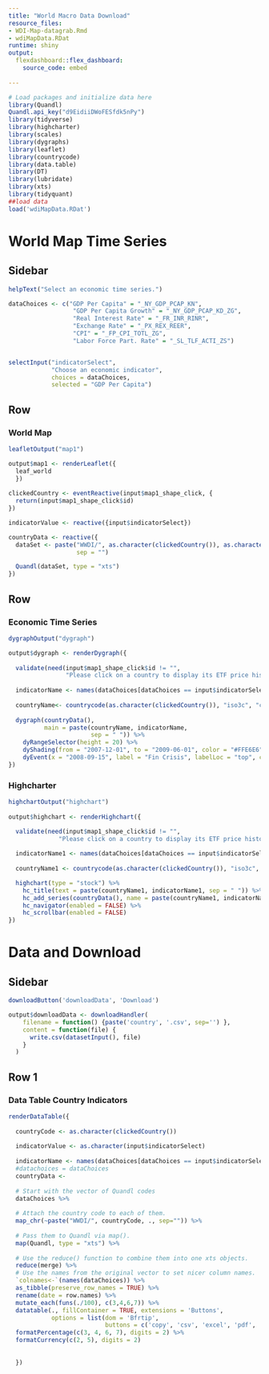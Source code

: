 ```yaml
---
title: "World Macro Data Download"
resource_files:
- WDI-Map-datagrab.Rmd
- wdiMapData.RDat
runtime: shiny
output:
  flexdashboard::flex_dashboard:
    source_code: embed
    
---
```


```r
# Load packages and initialize data here
library(Quandl)
Quandl.api_key("d9EidiiDWoFESfdk5nPy")
library(tidyverse)
library(highcharter)
library(scales)
library(dygraphs)
library(leaflet)
library(countrycode)
library(data.table)
library(DT)
library(lubridate)
library(xts)
library(tidyquant)
##load data
load('wdiMapData.RDat')

```


World Map Time Series {data-orientation=rows}
=====================================

Sidebar {.sidebar}
-------------------------------------
  
```r

helpText("Select an economic time series.")

dataChoices <- c("GDP Per Capita" = "_NY_GDP_PCAP_KN",
                  "GDP Per Capita Growth" = "_NY_GDP_PCAP_KD_ZG",
                  "Real Interest Rate" = "_FR_INR_RINR",
                  "Exchange Rate" = "_PX_REX_REER",
                  "CPI" = "_FP_CPI_TOTL_ZG",
                  "Labor Force Part. Rate" = "_SL_TLF_ACTI_ZS")


selectInput("indicatorSelect", 
            "Choose an economic indicator",
            choices = dataChoices,
            selected = "GDP Per Capita")

```

Row {data-height=650}
-------------------------------------

### World Map

```r

leafletOutput("map1")

output$map1 <- renderLeaflet({
  leaf_world
  })
  
clickedCountry <- eventReactive(input$map1_shape_click, {
  return(input$map1_shape_click$id)
})

indicatorValue <- reactive({input$indicatorSelect})

countryData <- reactive({
  dataSet <- paste("WWDI/", as.character(clickedCountry()), as.character(indicatorValue()), 
                   sep = "")

  Quandl(dataSet, type = "xts")
}) 
```

Row {.tabset .tabset-fade}
-------------------------------------

### Economic Time Series

```r

dygraphOutput("dygraph")

output$dygraph <- renderDygraph({
  
  validate(need(input$map1_shape_click$id != "", 
                "Please click on a country to display its ETF price history."))
  
  indicatorName <- names(dataChoices[dataChoices == input$indicatorSelect])
  
  countryName<- countrycode(as.character(clickedCountry()), "iso3c", "country.name")
    
  dygraph(countryData(), 
          main = paste(countryName, indicatorName, 
                       sep = " ")) %>%
    dyRangeSelector(height = 20) %>%
    dyShading(from = "2007-12-01", to = "2009-06-01", color = "#FFE6E6") %>% 
    dyEvent(x = "2008-09-15", label = "Fin Crisis", labelLoc = "top", color = "red")
})
```


### Highcharter 

```r

highchartOutput("highchart")
   
output$highchart <- renderHighchart({

  validate(need(input$map1_shape_click$id != "", 
              "Please click on a country to display its ETF price history."))
  
  indicatorName1 <- names(dataChoices[dataChoices == input$indicatorSelect])
  
  countryName1 <- countrycode(as.character(clickedCountry()), "iso3c", "country.name")

  highchart(type = "stock") %>% 
    hc_title(text = paste(countryName1, indicatorName1, sep = " ")) %>%
    hc_add_series(countryData(), name = paste(countryName1, indicatorName1, sep = " ")) %>% 
    hc_navigator(enabled = FALSE) %>% 
    hc_scrollbar(enabled = FALSE)
})
```

Data and Download
============================

Sidebar {.sidebar}
------------------------------

```r
downloadButton('downloadData', 'Download')

output$downloadData <- downloadHandler(
    filename = function() {paste('country', '.csv', sep='') },
    content = function(file) {
      write.csv(datasetInput(), file)
    }
  )
```


Row 1
------------------------------

### Data Table Country Indicators 


```r
renderDataTable({
    
  countryCode <- as.character(clickedCountry())
  
  indicatorValue <- as.character(input$indicatorSelect)
  
  indicatorName <- names(dataChoices[dataChoices == input$indicatorSelect])
  #datachoices = dataChoices
  countryData <- 
  
  # Start with the vector of Quandl codes
  dataChoices %>%
    
  # Attach the country code to each of them. 
  map_chr(~paste("WWDI/", countryCode, ., sep="")) %>% 
  
  # Pass them to Quandl via map().
  map(Quandl, type = "xts") %>% 
  
  # Use the reduce() function to combine them into one xts objects.
  reduce(merge) %>% 
  # Use the names from the original vector to set nicer column names.
  `colnames<-`(names(dataChoices)) %>% 
  as_tibble(preserve_row_names = TRUE) %>%
  rename(date = row.names) %>% 
  mutate_each(funs(./100), c(3,4,6,7)) %>% 
  datatable(., fillContainer = TRUE, extensions = 'Buttons', 
            options = list(dom = 'Bfrtip', 
                           buttons = c('copy', 'csv', 'excel', 'pdf', 'print'))) %>% 
  formatPercentage(c(3, 4, 6, 7), digits = 2) %>% 
  formatCurrency(c(2, 5), digits = 2)
  
    
  })

```
